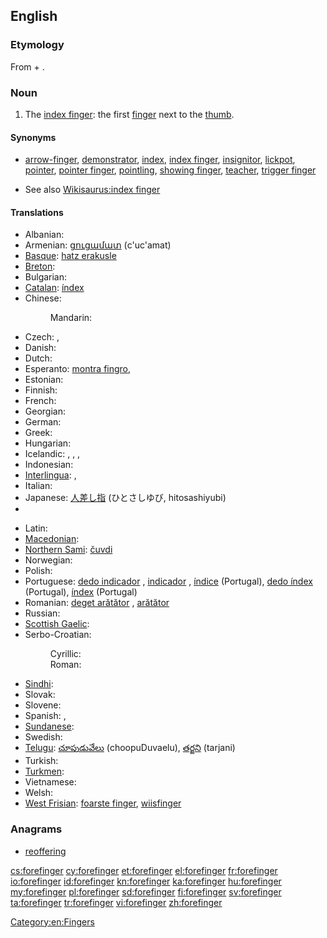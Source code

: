 ==English==

===Etymology===
From {{term|fore-}} + {{term|finger}}.

===Noun===
{{en-noun}}

# {{context|human|_|anatomy}} The [[index finger]]: the first [[finger]] next to the [[thumb]].

====Synonyms====
* {{sense|index finger}} [[arrow-finger]], [[demonstrator]], [[index]], [[index finger]], [[insignitor]], [[lickpot]], [[pointer]], [[pointer finger]], [[pointling]], [[showing finger]], [[teacher]], [[trigger finger]]
* See also [[Wikisaurus:index finger]]

====Translations====
{{trans-top|first finger next to the thumb}}
* Albanian: {{t|sq|gisht tregues|m}}
* Armenian: [[ցուցամատ]] (c'uc'amat)
* [[Basque]]: [[hatz erakusle]]
* [[Breton]]: {{t+|br|biz-yod|m|xs=Breton}}
* Bulgarian: {{t+|bg|показалец|m}}
* [[Catalan]]: [[índex]] {{m}}
* Chinese:
*: Mandarin: {{t|zh|食指|tr=shízhǐ|sc=Hani}}
* Czech: {{t+|cs|ukazovák|m}}, {{t+|cs|ukazováček|m}}
* Danish: {{t-|da|pegefinger}}
* Dutch: {{t+|nl|wijsvinger|m}}
* Esperanto: [[montra fingro]], {{t|eo|montrofingro}}
* Estonian: {{t|et|nimetissõrm}}
* Finnish: {{t+|fi|etusormi}}
* French: {{t+|fr|index|m}}
* Georgian: {{t|ka|სალოკი თითი|tr=saloki t'it'i|sc=Geor|xs=Georgian}}
* German: {{t+|de|Zeigefinger|m}}
* Greek: {{t+|el|δείκτης|m|tr=deíktis}}
* Hungarian: {{t+|hu|mutatóujj}}
* Icelandic: {{t|is|vísifingur|m}}, {{t|is|sleikifingur|m}}, {{t|is|bendifingur|m}}, {{t|is|vísiputti|m}}
* Indonesian: {{t+|id|jari telunjuk|xs=Indonesian}}
* [[Interlingua]]: {{t-|ia|digito indice|xs=Interlingua}}, {{t-|ia|indice|xs=Interlingua}}
* Italian: {{t+|it|indice|m}}
* Japanese: [[人差し指]] (ひとさしゆび, hitosashiyubi)
* {{trreq|kn}}
{{trans-mid}}
* Latin: {{t-|la|index|c}}
* [[Macedonian]]: {{t|mk|показалец|m|tr=pokazálec}}
* [[Northern Sami]]: [[čuvdi]]
* Norwegian: {{t-|no|pekefinger|m}}
* Polish: {{t|pl|palec wskazujący|m}}
* Portuguese: [[dedo indicador]] {{m}}, [[indicador]] {{m}}, [[índice]] {{m}} (Portugal), [[dedo índex]] {{m}} (Portugal), [[índex]] {{m}} (Portugal)
* Romanian: [[deget arătător]] {{n}}, [[arătător]] {{n}}
* Russian: {{t+|ru|указательный палец|m|tr=ukazát'el'nyj pál'ec}}
* [[Scottish Gaelic]]: {{t-|gd|sgealbag|f|xs=Scottish Gaelic}}
* Serbo-Croatian:
*: Cyrillic: {{t|sh|кажипрст|m|alt=ка̀жипрст}}
*: Roman: {{t|sh|kažiprst|m|alt=kàžiprst}}
* [[Sindhi]]: {{sd-Arab|[[ڏَسِڻِي]]}} {{f}}
* Slovak: {{t-|sk|ukazovák|m}}
* Slovene: {{t+|sl|kazalec|m}}
* Spanish: {{t+|es|índice|m}}, {{t|es|dedo índice|m}}
* [[Sundanese]]: {{t|su|curuk|xs=Sundanese}}
* Swedish: {{t-|sv|pekfinger|n}}
* [[Telugu]]: [[చూపుడువేలు]] (choopuDuvaelu), [[తర్జని]] (tarjani)
* Turkish: {{t+|tr|işaret parmağı}}
* [[Turkmen]]: {{t|tk|süýem barmak}}
* Vietnamese: {{t+|vi|ngón tay trỏ|xs=Vietnamese}}
* Welsh: {{t|cy|mynegfys}}
* [[West Frisian]]: [[foarste finger]], [[wiisfinger]]
{{trans-bottom}}

===Anagrams===
* [[reoffering#English|reoffering]]

[[Category:en:Fingers]]

[[cs:forefinger]]
[[cy:forefinger]]
[[et:forefinger]]
[[el:forefinger]]
[[fr:forefinger]]
[[io:forefinger]]
[[id:forefinger]]
[[kn:forefinger]]
[[ka:forefinger]]
[[hu:forefinger]]
[[my:forefinger]]
[[pl:forefinger]]
[[sd:forefinger]]
[[fi:forefinger]]
[[sv:forefinger]]
[[ta:forefinger]]
[[tr:forefinger]]
[[vi:forefinger]]
[[zh:forefinger]]